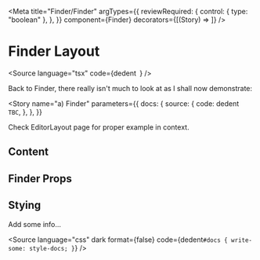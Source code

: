 
<Meta
  title="Finder/Finder"
  argTypes={{
    reviewRequired: {
      control: { type: "boolean" },
    },
  }}
  component={Finder}
  decorators={[(Story) => <Story />]}
/>

# Finder Layout

<Source
  language="tsx"
  code={dedent`
  `}
/>

Back to Finder, there really isn't much to look at as I shall now demonstrate:

<Story
  name="a) Finder"
  parameters={{
    docs: {
      source: {
        code: dedent`
TBC`,
      },
    },
  }}
>
  <BasicExample />
</Story>

Check EditorLayout page for proper example in context.

<Source language="tsx" id="editor-contentarea--a-content-area" />

## Content

## Finder Props

<ArgsTable of={Finder} />

## Stying

Add some info...

<Source
  language="css"
  dark
  format={false}
  code={dedent`
    #docs {
      write-some: style-docs;
    }
  `}
/>
